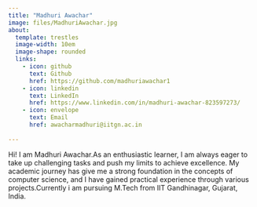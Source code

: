 ```yaml
---
title: "Madhuri Awachar"
image: files/MadhuriAwachar.jpg
about:
  template: trestles
  image-width: 10em
  image-shape: rounded
  links:
    - icon: github
      text: Github
      href: https://github.com/madhuriawachar1
    - icon: linkedin
      text: LinkedIn
      href: https://www.linkedin.com/in/madhuri-awachar-823597273/
    - icon: envelope
      text: Email
      href: awacharmadhuri@iitgn.ac.in
        
---
```



Hi! I am Madhuri Awachar.As an enthusiastic learner, I am always eager to take up challenging tasks and push my limits to achieve excellence. My academic journey has give me a strong foundation in the concepts of computer science, and I have gained practical experience through various projects.Currently i am pursuing M.Tech from IIT Gandhinagar, Gujarat, India.





